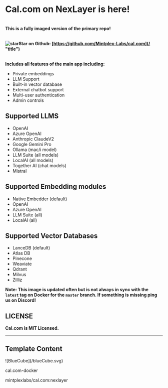 Cal.com on NexLayer is here!
===============================

\
**This is a fully imaged version of the primary repo!**

\
<strong className="flex">![star](/star-icon.svg)Star on Github: [https://github.com/Mintplex-Labs/cal.com](/ "title")</strong>

\
**Includes all features of the main app including:**
- Private embeddings
- LLM Support
- Built-in vector database
- External chatbot support
- Multi-user authentication
- Admin controls

## Supported LLMS

- OpenAI
- Azure OpenAI
- Anthropic ClaudeV2
- Google Gemini Pro
- Ollama (mac/i model)
- LLM Suite (all models)
- LocalAI (all models)
- Together AI (chat models)
- Mistral

## Supported Embedding modules

- Native Embedder (default)
- OpenAI
- Azure OpenAI
- LLM Suite (all)
- LocalAI (all)

## Supported Vector Databases

- LanceDB (default)
- Atlas DB
- Pinecone
- Weaviate
- Qdrant
- Milvus
- Zilliz

**Note: This image is updated often but is not always in sync with the ``latest`` tag on Docker for the ``master`` branch. If something is missing ping us on Discord!**

## LICENSE

**Cal.com is MIT Licensed.**

---

## Template Content  
  


<div className="mt-[0px] px-5 py-4 flex gap-[14px] max-w-[750px] 2xl:max-w-[1014px] items-center rounded-[7px] bg-card-color">
  <div className="flex justify-center items-center rounded-[7px] p-2 w-[38px] h-[38px] bg-background">
    ![BlueCube](/blueCube.svg)
  </div>    
  <div>
    <p className="font-normal text-base text-white">cal.com-docker</p>
    <p className="font-normal text-tiny text-description-color">mintplexlabs/cal.com:nexlayer</p>
  </div>
</div>
